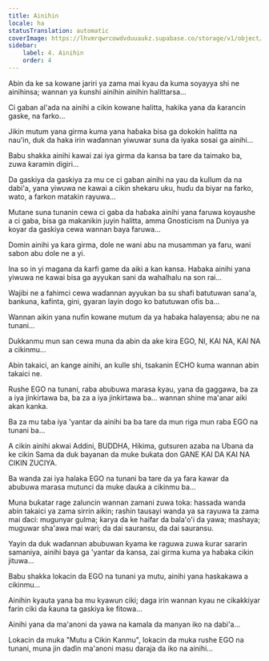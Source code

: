 ```yaml
---
title: Ainihin
locale: ha
statusTranslation: automatic
coverImage: https://lhvmrqwrcowdvduuaukz.supabase.co/storage/v1/object/public/strapi-uploads/small_cover-tratado-de-psicologia-revolucionaria.webp-5e15e1cec4e0ebebcde5d7fc7565d8fd.webp
sidebar:
    label: 4. Ainihin
    order: 4
---
```

Abin da ke sa kowane jariri ya zama mai kyau da kuma soyayya shi ne ainihinsa; wannan ya ƙunshi ainihin ainihin halittarsa...

Ci gaban al'ada na ainihi a cikin kowane halitta, hakika yana da ƙarancin gaske, na farko...

Jikin mutum yana girma kuma yana haɓaka bisa ga dokokin halitta na nau'in, duk da haka irin waɗannan yiwuwar suna da iyaka sosai ga ainihi...

Babu shakka ainihi kawai zai iya girma da kansa ba tare da taimako ba, zuwa ƙaramin digiri...

Da gaskiya da gaskiya za mu ce ci gaban ainihi na yau da kullum da na dabi'a, yana yiwuwa ne kawai a cikin shekaru uku, huɗu da biyar na farko, wato, a farkon matakin rayuwa...

Mutane suna tunanin cewa ci gaba da haɓaka ainihi yana faruwa koyaushe a ci gaba, bisa ga makanikin juyin halitta, amma Gnosticism na Duniya ya koyar da gaskiya cewa wannan baya faruwa...

Domin ainihi ya ƙara girma, dole ne wani abu na musamman ya faru, wani sabon abu dole ne a yi.

Ina so in yi magana da ƙarfi game da aiki a kan kansa. Haɓaka ainihi yana yiwuwa ne kawai bisa ga ayyukan sani da wahalhalu na son rai...

Wajibi ne a fahimci cewa waɗannan ayyukan ba su shafi batutuwan sana'a, bankuna, kafinta, gini, gyaran layin dogo ko batutuwan ofis ba...

Wannan aikin yana nufin kowane mutum da ya haɓaka halayensa; abu ne na tunani...

Dukkanmu mun san cewa muna da abin da ake kira EGO, NI, KAI NA, KAI NA a cikinmu...

Abin takaici, an kange ainihi, an kulle shi, tsakanin ECHO kuma wannan abin takaici ne.

Rushe EGO na tunani, raba abubuwa marasa kyau, yana da gaggawa, ba za a iya jinkirtawa ba, ba za a iya jinkirtawa ba... wannan shine ma'anar aiki akan kanka.

Ba za mu taɓa iya 'yantar da ainihi ba ba tare da mun riga mun raba EGO na tunani ba...

A cikin ainihi akwai Addini, BUDDHA, Hikima, gutsuren azaba na Ubana da ke cikin Sama da duk bayanan da muke buƙata don GANE KAI DA KAI NA CIKIN ZUCIYA.

Ba wanda zai iya halaka EGO na tunani ba tare da ya fara kawar da abubuwa marasa mutunci da muke ɗauka a cikinmu ba...

Muna buƙatar rage zaluncin wannan zamani zuwa toka: hassada wanda abin takaici ya zama sirrin aikin; rashin tausayi wanda ya sa rayuwa ta zama mai ɗaci: mugunyar gulma; ƙarya da ke haifar da bala'o'i da yawa; mashaya; muguwar sha'awa mai wari; da dai sauransu, da dai sauransu.

Yayin da duk waɗannan abubuwan ƙyama ke raguwa zuwa ƙurar sararin samaniya, ainihi baya ga 'yantar da kansa, zai girma kuma ya haɓaka cikin jituwa...

Babu shakka lokacin da EGO na tunani ya mutu, ainihi yana haskakawa a cikinmu...

Ainihin kyauta yana ba mu kyawun ciki; daga irin wannan kyau ne cikakkiyar farin ciki da ƙauna ta gaskiya ke fitowa...

Ainihi yana da ma'anoni da yawa na kamala da manyan iko na dabi'a...

Lokacin da muka "Mutu a Cikin Kanmu", lokacin da muka rushe EGO na tunani, muna jin daɗin ma'anoni masu daraja da iko na ainihi...

